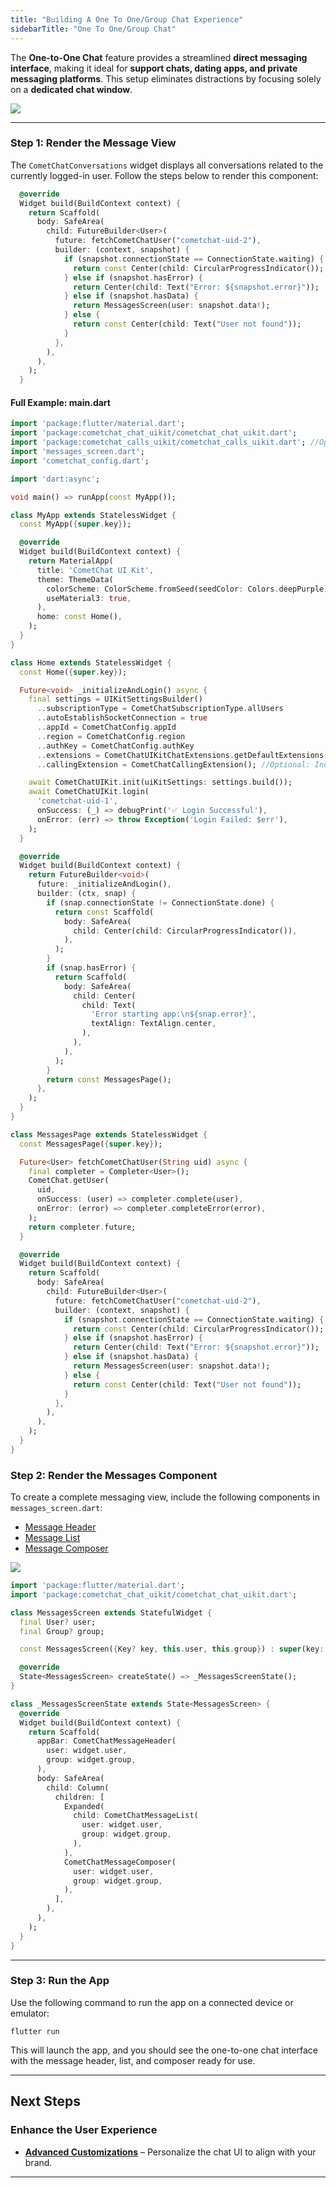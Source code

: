 ```yaml
---
title: "Building A One To One/Group Chat Experience"
sidebarTitle: "One To One/Group Chat"
---
```


The **One-to-One Chat** feature provides a streamlined **direct messaging interface**, making it ideal for **support chats, dating apps, and private messaging platforms**. This setup eliminates distractions by focusing solely on a **dedicated chat window**.

<Frame>
  <img src="/images/c401197a-chat_experience_one_on_one-5b74b8c178c83ecb0a8879e898fcb854.png" />
</Frame>

***

### **Step 1: Render the Message View**

The `CometChatConversations` widget displays all conversations related to the currently logged-in user. Follow the steps below to render this component:

```dart main.dart
  @override
  Widget build(BuildContext context) {
    return Scaffold(
      body: SafeArea(
        child: FutureBuilder<User>(
          future: fetchCometChatUser("cometchat-uid-2"),
          builder: (context, snapshot) {
            if (snapshot.connectionState == ConnectionState.waiting) {
              return const Center(child: CircularProgressIndicator());
            } else if (snapshot.hasError) {
              return Center(child: Text("Error: ${snapshot.error}"));
            } else if (snapshot.hasData) {
              return MessagesScreen(user: snapshot.data!);
            } else {
              return const Center(child: Text("User not found"));
            }
          },
        ),
      ),
    );
  }
```

#### **Full Example: main.dart**

```dart main.dart
import 'package:flutter/material.dart';
import 'package:cometchat_chat_uikit/cometchat_chat_uikit.dart';
import 'package:cometchat_calls_uikit/cometchat_calls_uikit.dart'; //Optional: Include if you're using Audio/Video Calling
import 'messages_screen.dart';
import 'cometchat_config.dart';

import 'dart:async';

void main() => runApp(const MyApp());

class MyApp extends StatelessWidget {
  const MyApp({super.key});

  @override
  Widget build(BuildContext context) {
    return MaterialApp(
      title: 'CometChat UI Kit',
      theme: ThemeData(
        colorScheme: ColorScheme.fromSeed(seedColor: Colors.deepPurple),
        useMaterial3: true,
      ),
      home: const Home(),
    );
  }
}

class Home extends StatelessWidget {
  const Home({super.key});

  Future<void> _initializeAndLogin() async {
    final settings = UIKitSettingsBuilder()
      ..subscriptionType = CometChatSubscriptionType.allUsers
      ..autoEstablishSocketConnection = true
      ..appId = CometChatConfig.appId
      ..region = CometChatConfig.region
      ..authKey = CometChatConfig.authKey
      ..extensions = CometChatUIKitChatExtensions.getDefaultExtensions() //Replace this with empty array, if you want to disable all extensions
      ..callingExtension = CometChatCallingExtension(); //Optional: Include if you're using Audio/Video Calling

    await CometChatUIKit.init(uiKitSettings: settings.build());
    await CometChatUIKit.login(
      'cometchat-uid-1',
      onSuccess: (_) => debugPrint('✅ Login Successful'),
      onError: (err) => throw Exception('Login Failed: $err'),
    );
  }

  @override
  Widget build(BuildContext context) {
    return FutureBuilder<void>(
      future: _initializeAndLogin(),
      builder: (ctx, snap) {
        if (snap.connectionState != ConnectionState.done) {
          return const Scaffold(
            body: SafeArea(
              child: Center(child: CircularProgressIndicator()),
            ),
          );
        }
        if (snap.hasError) {
          return Scaffold(
            body: SafeArea(
              child: Center(
                child: Text(
                  'Error starting app:\n${snap.error}',
                  textAlign: TextAlign.center,
                ),
              ),
            ),
          );
        }
        return const MessagesPage();
      },
    );
  }
}

class MessagesPage extends StatelessWidget {
  const MessagesPage({super.key});

  Future<User> fetchCometChatUser(String uid) async {
    final completer = Completer<User>();
    CometChat.getUser(
      uid,
      onSuccess: (user) => completer.complete(user),
      onError: (error) => completer.completeError(error),
    );
    return completer.future;
  }

  @override
  Widget build(BuildContext context) {
    return Scaffold(
      body: SafeArea(
        child: FutureBuilder<User>(
          future: fetchCometChatUser("cometchat-uid-2"),
          builder: (context, snapshot) {
            if (snapshot.connectionState == ConnectionState.waiting) {
              return const Center(child: CircularProgressIndicator());
            } else if (snapshot.hasError) {
              return Center(child: Text("Error: ${snapshot.error}"));
            } else if (snapshot.hasData) {
              return MessagesScreen(user: snapshot.data!);
            } else {
              return const Center(child: Text("User not found"));
            }
          },
        ),
      ),
    );
  }
}
```

### **Step 2: Render the Messages Component**

To create a complete messaging view, include the following components in `messages_screen.dart`:

* [Message Header](/ui-kit/flutter/05-Components/06-message-header.md)
* [Message List](/ui-kit/flutter/05-Components/07-message-list.md)
* [Message Composer](/ui-kit/flutter/05-Components/08-message-composer.md)

<Frame>
  <img src="/images/c9f210d3-messaegs-0ec2890a7a60ae5ea8e3991d83508474.png" />
</Frame>

```dart messages_screen.dart
import 'package:flutter/material.dart';
import 'package:cometchat_chat_uikit/cometchat_chat_uikit.dart';

class MessagesScreen extends StatefulWidget {
  final User? user;
  final Group? group;

  const MessagesScreen({Key? key, this.user, this.group}) : super(key: key);

  @override
  State<MessagesScreen> createState() => _MessagesScreenState();
}

class _MessagesScreenState extends State<MessagesScreen> {
  @override
  Widget build(BuildContext context) {
    return Scaffold(
      appBar: CometChatMessageHeader(
        user: widget.user,
        group: widget.group,
      ),
      body: SafeArea(
        child: Column(
          children: [
            Expanded(
              child: CometChatMessageList(
                user: widget.user,
                group: widget.group,
              ),
            ),
            CometChatMessageComposer(
              user: widget.user,
              group: widget.group,
            ),
          ],
        ),
      ),
    );
  }
}
```

***

### **Step 3: Run the App**

Use the following command to run the app on a connected device or emulator:

```
flutter run
```

This will launch the app, and you should see the one-to-one chat interface with the message header, list, and composer ready for use.

***

## **Next Steps**

### **Enhance the User Experience**

* **[Advanced Customizations](/ui-kit/flutter/theme-introduction)** – Personalize the chat UI to align with your brand.

***
